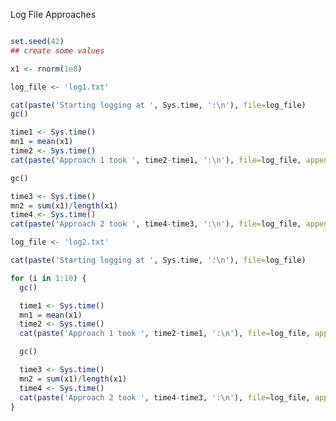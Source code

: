 Log File Approaches

```{r setup, include=FALSE}

```

```{r }
set.seed(42)
## create some values

x1 <- rnorm(1e8)

log_file <- 'log1.txt'

cat(paste('Starting logging at ', Sys.time, ':\n'), file=log_file)
gc()

time1 <- Sys.time()
mn1 = mean(x1)
time2 <- Sys.time()
cat(paste('Approach 1 took ', time2-time1, ':\n'), file=log_file, append=T)

gc()

time3 <- Sys.time()
mn2 = sum(x1)/length(x1)
time4 <- Sys.time()
cat(paste('Approach 2 took ', time4-time3, ':\n'), file=log_file, append=T)
```


```{r }

log_file <- 'log2.txt'

cat(paste('Starting logging at ', Sys.time, ':\n'), file=log_file)

for (i in 1:10) {
  gc()

  time1 <- Sys.time()
  mn1 = mean(x1)
  time2 <- Sys.time()
  cat(paste('Approach 1 took ', time2-time1, ':\n'), file=log_file, append=T)

  gc()

  time3 <- Sys.time()
  mn2 = sum(x1)/length(x1)
  time4 <- Sys.time()
  cat(paste('Approach 2 took ', time4-time3, ':\n'), file=log_file, append=T)
}
```
